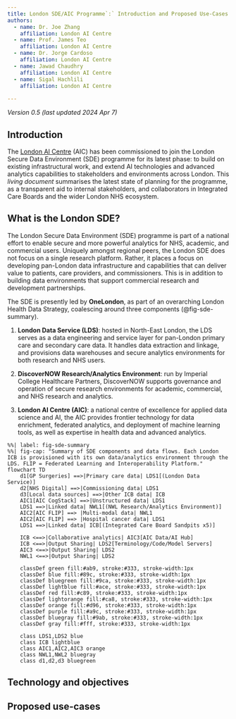 ```yaml
---
title: London SDE/AIC Programme`:` Introduction and Proposed Use-Cases  
authors:
  - name: Dr. Joe Zhang
    affiliation: London AI Centre
  - name: Prof. James Teo
    affiliation: London AI Centre
  - name: Dr. Jorge Cardoso
    affiliation: London AI Centre
  - name: Jawad Chaudhry
    affiliation: London AI Centre
  - name: Sigal Hachlili
    affiliation: London AI Centre
        
---
```


_Version 0.5 (last updated 2024 Apr 7)_

## Introduction

The [London AI Centre](https://www.aicentre.co.uk/) (AIC) has been commissioned to join the London Secure Data Environment (SDE) programme for its latest phase: to build on existing infrastructural work, and extend AI technologies and advanced analytics capabilities to stakeholders and environments across London. This _living document_ summarises the latest state of planning for the programme, as a transparent aid to internal stakeholders, and collaborators in Integrated Care Boards and the wider London NHS ecosystem.

## What is the London SDE?

The London Secure Data Environment (SDE) programme is part of a national effort to enable secure and more powerful analytics for NHS, academic, and commercial users. Uniquely amongst regional peers, the London SDE does not focus on a single research platform. Rather, it places a focus on developing pan-London data infrastructure and capabilities that can deliver value to patients, care providers, and commissioners. This is in addition to building data environments that support commercial research and development partnerships.

The SDE is presently led by **OneLondon**, as part of an overarching London Health Data Strategy, coalescing around three components (@fig-sde-summary).

(1) **London Data Service (LDS)**: hosted in North-East London, the LDS serves as a data engineering and service layer for pan-London primary care and secondary care data. It handles data extraction and linkage, and provisions data warehouses and secure analytics environments for both research and NHS users.

(2) **DiscoverNOW Research/Analytics Environment**: run by Imperial College Healthcare Partners, DiscoverNOW supports governance and operation of secure research environments for academic, commercial, and NHS research and analytics.

(3) **London AI Centre (AIC)**: a national centre of excellence for applied data science and AI, the AIC provides frontier technology for data enrichment, federated analytics, and deployment of machine learning tools, as well as expertise in health data and advanced analytics.


```mermaid
%%| label: fig-sde-summary
%%| fig-cap: "Summary of SDE components and data flows. Each London ICB is provisioned with its own data/analytics environment through the LDS. FLIP = Federated Learning and Interoperability Platform."
flowchart TD
    d1[GP Surgeries] ==>|Primary care data| LDS1[(London Data Service)]
    d2[NHS Digital] ==>|Commissioning data| LDS1
    d3[Local data sources] ==>|Other ICB data| ICB
    AIC1[AIC CogStack] ==>|Unstructured data| LDS1
    LDS1 ==>|Linked data| NWL1[(NWL Research/Analytics Environment)]
    AIC2[AIC FLIP] ==> |Multi-modal data| NWL1
    AIC2[AIC FLIP] ==> |Hospital cancer data| LDS1
    LDS1 ==>|Linked data| ICB[(Integrated Care Board Sandpits x5)]

    ICB <==>|Collaborative analytics| AIC3[AIC Data/AI Hub]
    ICB <==>|Output Sharing| LDS2[Terminology/Code/Model Servers]
    AIC3 <==>|Output Sharing| LDS2
    NWL1 <==>|Output Sharing| LDS2

    classDef green fill:#ab9, stroke:#333, stroke-width:1px
    classDef blue fill:#89c, stroke:#333, stroke-width:1px
    classDef bluegreen fill:#9ca, stroke:#333, stroke-width:1px
    classDef lightblue fill:#ace, stroke:#333, stroke-width:1px
    classDef red fill:#c89, stroke:#333, stroke-width:1px
    classDef lightorange fill:#ca8, stroke:#333, stroke-width:1px
    classDef orange fill:#d96, stroke:#333, stroke-width:1px
    classDef purple fill:#a9c, stroke:#333, stroke-width:1px
    classDef bluegray fill:#9ab, stroke:#333, stroke-width:1px
    classDef gray fill:#fff, stroke:#333, stroke-width:1px

    class LDS1,LDS2 blue
    class ICB lightblue
    class AIC1,AIC2,AIC3 orange
    class NWL1,NWL2 bluegray
    class d1,d2,d3 bluegreen
```


## Technology and objectives


## Proposed use-cases 
